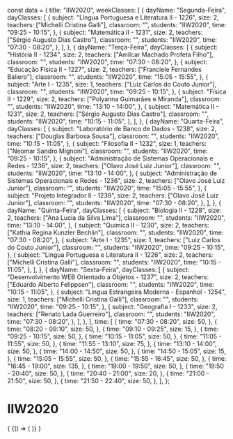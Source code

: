 const data = {
  title: "IIW2020",
  weekClasses: [
    {
      dayName: "Segunda-Feira",
      dayClasses: [
        {
          subject: "Língua Portuguesa e Literatura II - 1226",
          size: 2,
          teachers: ["Michelli Cristina Galli"],
          classroom: "",
          students: "IIW2020",
          time: "09:25 - 10:15",
        },
        {
          subject: "Matemática II - 1231",
          size: 2,
          teachers: ["Sérgio Augusto Dias Castro"],
          classroom: "",
          students: "IIW2020",
          time: "07:30 - 08:20",
        },
      ],
    },
    {
      dayName: "Terça-Feira",
      dayClasses: [
        {
          subject: "História II - 1234",
          size: 2,
          teachers: ["Amilcar Machado Profeta Filho"],
          classroom: "",
          students: "IIW2020",
          time: "07:30 - 08:20",
        },
        {
          subject: "Educação Física II - 1227",
          size: 2,
          teachers: ["Franciele Fernandes Baliero"],
          classroom: "",
          students: "IIW2020",
          time: "15:05 - 15:55",
        },
        {
          subject: "Arte I - 1235",
          size: 1,
          teachers: ["Luiz Carlos do Couto Junior"],
          classroom: "",
          students: "IIW2020",
          time: "09:25 - 10:15",
        },
        {
          subject: "Física II - 1229",
          size: 2,
          teachers: ["Polyanna Guimarães e Miranda"],
          classroom: "",
          students: "IIW2020",
          time: "13:10 - 14:00",
        },
        {
          subject: "Matemática II - 1231",
          size: 2,
          teachers: ["Sérgio Augusto Dias Castro"],
          classroom: "",
          students: "IIW2020",
          time: "10:15 - 11:05",
        },
      ],
    },
    {
      dayName: "Quarta-Feira",
      dayClasses: [
        {
          subject: "Laboratório de Banco de Dados - 1238",
          size: 2,
          teachers: ["Douglas Barbosa Sousa"],
          classroom: "",
          students: "IIW2020",
          time: "10:15 - 11:05",
        },
        {
          subject: "Filosofia II - 1232",
          size: 1,
          teachers: ["Neomar Sandro Mignoni"],
          classroom: "",
          students: "IIW2020",
          time: "09:25 - 10:15",
        },
        {
          subject: "Administração de Sistemas Operacionais e Redes - 1236",
          size: 2,
          teachers: ["Olavo José Luiz Junior"],
          classroom: "",
          students: "IIW2020",
          time: "13:10 - 14:00",
        },
        {
          subject: "Administração de Sistemas Operacionais e Redes - 1236",
          size: 2,
          teachers: ["Olavo José Luiz Junior"],
          classroom: "",
          students: "IIW2020",
          time: "15:05 - 15:55",
        },
        {
          subject: "Projeto Integrador II - 1239",
          size: 2,
          teachers: ["Olavo José Luiz Junior"],
          classroom: "",
          students: "IIW2020",
          time: "07:30 - 08:20",
        },
      ],
    },
    {
      dayName: "Quinta-Feira",
      dayClasses: [
        {
          subject: "Biologia II - 1228",
          size: 2,
          teachers: ["Ana Lucia da Silva Lima"],
          classroom: "",
          students: "IIW2020",
          time: "13:10 - 14:00",
        },
        {
          subject: "Química II - 1230",
          size: 2,
          teachers: ["Kathia Regina Kunzler Bechlin"],
          classroom: "",
          students: "IIW2020",
          time: "07:30 - 08:20",
        },
        {
          subject: "Arte I - 1235",
          size: 1,
          teachers: ["Luiz Carlos do Couto Junior"],
          classroom: "",
          students: "IIW2020",
          time: "09:25 - 10:15",
        },
        {
          subject: "Língua Portuguesa e Literatura II - 1226",
          size: 2,
          teachers: ["Michelli Cristina Galli"],
          classroom: "",
          students: "IIW2020",
          time: "10:15 - 11:05",
        },
      ],
    },
    {
      dayName: "Sexta-Feira",
      dayClasses: [
        {
          subject: "Desenvolvimento WEB Orientado a Objetos - 1237",
          size: 2,
          teachers: ["Eduardo Alberto Felippsen"],
          classroom: "",
          students: "IIW2020",
          time: "10:15 - 11:05",
        },
        {
          subject: "Língua Estrangeira Moderna - Espanhol - 1254",
          size: 1,
          teachers: ["Michelli Cristina Galli"],
          classroom: "",
          students: "IIW2020",
          time: "09:25 - 10:15",
        },
        {
          subject: "Geografia I - 1233",
          size: 2,
          teachers: ["Renato Lada Guerreiro"],
          classroom: "",
          students: "IIW2020",
          time: "07:30 - 08:20",
        },
      ],
    },
  ],
  time: [
    {
      time: "07:30 - 08:20",
      size: 50,
    },
    {
      time: "08:20 - 09:10",
      size: 50,
    },
    {
      time: "09:10 - 09:25",
      size: 15,
    },
    {
      time: "09:25 - 10:15",
      size: 50,
    },
    {
      time: "10:15 - 11:05",
      size: 50,
    },
    {
      time: "11:05 - 11:55",
      size: 50,
    },
    {
      time: "11:55 - 13:10",
      size: 75,
    },
    {
      time: "13:10 - 14:00",
      size: 50,
    },
    {
      time: "14:00 - 14:50",
      size: 50,
    },
    {
      time: "14:50 - 15:05",
      size: 15,
    },
    {
      time: "15:05 - 15:55",
      size: 50,
    },
    {
      time: "15:55 - 16:45",
      size: 50,
    },
    {
      time: "16:45 - 19:00",
      size: 135,
    },
    {
      time: "19:00 - 19:50",
      size: 50,
    },
    {
      time: "19:50 - 20:40",
      size: 50,
    },
    {
      time: "20:40 - 21:00",
      size: 20,
    },
    {
      time: "21:00 - 21:50",
      size: 50,
    },
    {
      time: "21:50 - 22:40",
      size: 50,
    },
  ],
};

# IIW2020

<div>
  {
    <BrowserOnly>
      {() => (
        <Grid
          title={data.title}
          weekClasses={data.weekClasses}
          time={data.time}
        />
      )}
    </BrowserOnly>
  }
</div>
